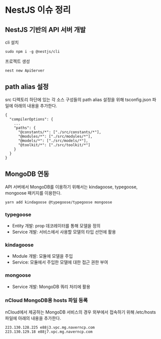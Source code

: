 # NestJS 이슈 정리

## NestJS 기반의 API 서버 개발

cli 설치

```
sudo npm i -g @nestjs/cli
```

프로젝트 생성

```
nest new ApiServer
```

## path alias 설정

src 디렉토리 하단에 있는 각 소스 구성들의 path alias 설정을 위해 tsconfig.json 파일에 아래의 내용을 추가한다.

```
{
  "compilerOptions": {
    ...
    "paths": {
      "@constants/*": ["./src/constants/*"],
      "@modules/*": ["./src/modules/*"],
      "@models/*": ["./src/models/*"],
      "@toolkit/*": ["./src/toolkit/*"]
    }
  }
}

```

## MongoDB 연동

API 서버에서 MongoDB를 이용하기 위해서는 kindagoose, typegoose, mongoose 패키지를 이용한다.

```
yarn add kindagoose @typegoose/typegoose mongoose
```

### typegoose

- Entity 개발: prop 데코레이터를 통해 모델을 정의
- Service 개발: 서비스에서 사용할 모델의 타입 선언에 활용

### kindagoose

- Module 개발: 모듈에 모델을 주입
- Service: 모듈에서 주입한 모델에 대한 접근 권한 부여

### mongoose

- Service 개발: MongoDB 쿼리 처리에 활용

### nCloud MongoDB용 hosts 파일 등록

nCloud에서 제공하는 MongoDB 서비스의 경우 외부에서 접속하기 위해 /etc/hosts 파일에 아래의 내용을 추가한다.

```
223.130.128.225 e88j3.vpc.mg.naverncp.com
223.130.129.18 e88j7.vpc.mg.naverncp.com
```
